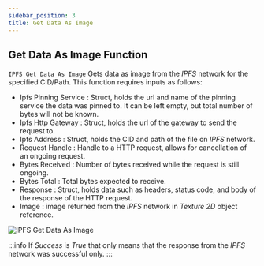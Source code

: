 ```yaml
---
sidebar_position: 3
title: Get Data As Image
---
```



## Get Data As Image Function

`IPFS Get Data As Image` Gets data as image from the *IPFS* network for the specified CID/Path. This function requires
inputs as follows:

* Ipfs Pinning Service <Step text="1"/> : Struct, holds the url and name of the pinning service the data was pinned to.
It can be left empty, but total number of bytes will not be known.
* Ipfs Http Gateway <Step text="2"/> : Struct, holds the url of the gateway to send the request to.
* Ipfs Address <Step text="3"/> : Struct, holds the CID and path of the file on *IPFS* network.
* Request Handle <Step text="4"/> : Handle to a HTTP request, allows for cancellation of an ongoing request.
* Bytes Received <Step text="5"/> : Number of bytes received while the request is still ongoing.
* Bytes Total <Step text="6"/> : Total bytes expected to receive.
* Response <Step text="7"/> : Struct, holds data such as headers, status code, and body of the response of the HTTP
request.
* Image <Step text="8"/> : image returned from the *IPFS* network in *Texture 2D* object reference.

![IPFS Get Data As Image](_static/img/03_get-data-as-image.png)

:::info
If *Success* is *True* that only means that the response from the *IPFS* network was successful only.
:::

